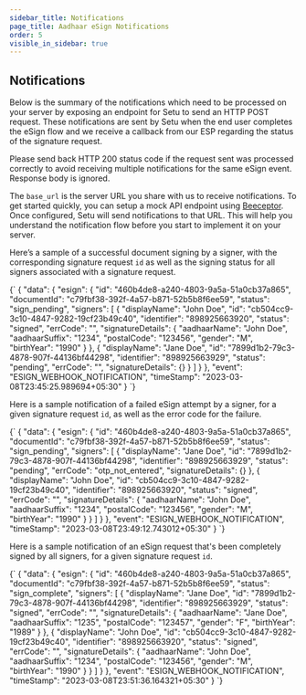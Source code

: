 ```yaml
---
sidebar_title: Notifications
page_title: Aadhaar eSign Notifications
order: 5
visible_in_sidebar: true
---
```



## Notifications

Below is the summary of the notifications which need to be processed on your server by exposing an endpoint for Setu to send an HTTP POST request. 
These notifications are sent by Setu when the end user completes the eSign flow and we receive a callback from our ESP regarding the status of the signature request.

<Callout type="tip">
    Please send back HTTP 200 status code if the request sent was processed
    correctly to avoid receiving multiple notifications for the same eSign
    event. Response body is ignored.
</Callout>
<br />

The `base_url` is the server URL you share with us to receive notifications.
To get started quickly, you can setup a mock API endpoint using <a href="https://beeceptor.com/" target="_blank">Beeceptor</a>. Once configured, Setu will send notifications to that URL. This will help you understand the notification flow before you start to implement it on your server.

Here’s a sample of a successful document signing by a signer, with the corresponding signature request `id` as well as the signing status for all signers associated with a signature request.

<CodeBlockWithCopy language="json">
  {`
  {
    "data": {
      "esign": {
        "id": "460b4de8-a240-4803-9a5a-51a0cb37a865",
        "documentId": "c79fbf38-392f-4a57-b871-52b5b8f6ee59",
        "status": "sign_pending",
        "signers": [
          {
            "displayName": "John Doe",
            "id": "cb504cc9-3c10-4847-9282-19cf23b49c40",
            "identifier": "898925663920",
            "status": "signed",
            "errCode": "",
            "signatureDetails": {
              "aadhaarName": "John Doe",
              "aadhaarSuffix": "1234",
              "postalCode": "123456",
              "gender": "M",
              "birthYear": "1990"
            }
          },
          {
            "displayName": "Jane Doe",
            "id": "7899d1b2-79c3-4878-907f-44136bf44298",
            "identifier": "898925663929",
            "status": "pending",
            "errCode": "",
            "signatureDetails": {}
          }
        ]
      }
    },
    "event": "ESIGN_WEBHOOK_NOTIFICATION",
    "timeStamp": "2023-03-08T23:45:25.989694+05:30"
  }
  `}
</CodeBlockWithCopy>

Here is a sample notification of a failed eSign attempt by a signer, for a given signature request `id`, as well as the error code for the failure.

<CodeBlockWithCopy language="json">
  {`
  {
    "data": {
      "esign": {
        "id": "460b4de8-a240-4803-9a5a-51a0cb37a865",
        "documentId": "c79fbf38-392f-4a57-b871-52b5b8f6ee59",
        "status": "sign_pending",
        "signers": [
          {
            "displayName": "Jane Doe",
            "id": "7899d1b2-79c3-4878-907f-44136bf44298",
            "identifier": "898925663929",
            "status": "pending",
            "errCode": "otp_not_entered",
            "signatureDetails": {}
          },
          {
            "displayName": "John Doe",
            "id": "cb504cc9-3c10-4847-9282-19cf23b49c40",
            "identifier": "898925663920",
            "status": "signed",
            "errCode": "",
            "signatureDetails": {
              "aadhaarName": "John Doe",
              "aadhaarSuffix": "1234",
              "postalCode": "123456",
              "gender": "M",
              "birthYear": "1990"
            }
          }
        ]
      }
    },
    "event": "ESIGN_WEBHOOK_NOTIFICATION",
    "timeStamp": "2023-03-08T23:49:12.743012+05:30"
  }
  `}
</CodeBlockWithCopy>

Here is a sample notification of an eSign request that's been completely signed by all signers, for a given signature request `id`.

<CodeBlockWithCopy language="json">
  {`
  {
    "data": {
      "esign": {
        "id": "460b4de8-a240-4803-9a5a-51a0cb37a865",
        "documentId": "c79fbf38-392f-4a57-b871-52b5b8f6ee59",
        "status": "sign_complete",
        "signers": [
          {
            "displayName": "Jane Doe",
            "id": "7899d1b2-79c3-4878-907f-44136bf44298",
            "identifier": "898925663929",
            "status": "signed",
            "errCode": "",
            "signatureDetails": {
              "aadhaarName": "Jane Doe",
              "aadhaarSuffix": "1235",
              "postalCode": "123457",
              "gender": "F",
              "birthYear": "1989"
            }
          },
          {
            "displayName": "John Doe",
            "id": "cb504cc9-3c10-4847-9282-19cf23b49c40",
            "identifier": "898925663920",
            "status": "signed",
            "errCode": "",
            "signatureDetails": {
              "aadhaarName": "John Doe",
              "aadhaarSuffix": "1234",
              "postalCode": "123456",
              "gender": "M",
              "birthYear": "1990"
            }
          }
        ]
      }
    },
    "event": "ESIGN_WEBHOOK_NOTIFICATION",
    "timeStamp": "2023-03-08T23:51:36.164321+05:30"
  }
  `}
</CodeBlockWithCopy>


<WasPageHelpful />